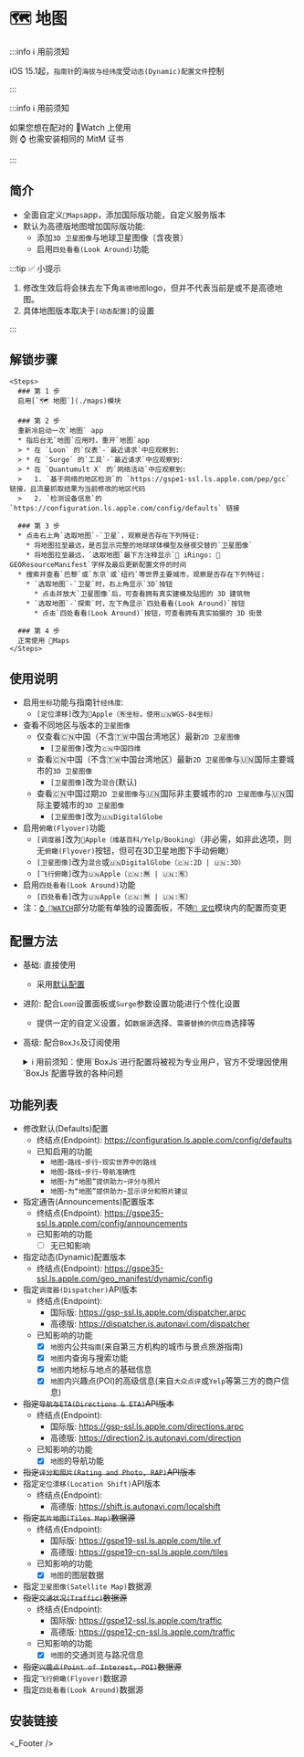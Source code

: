 
# 🗺 地图

:::info ℹ️ 用前须知

iOS 15.1起，`指南针`的`海拔与经纬度`受`动态(Dynamic)配置文件`控制

:::

:::info ℹ️ 用前须知

如果您想在配对的 Watch 上使用  
则 ⌚️ 也需安装相同的 MitM 证书

:::

## 简介
* 全面自定义`Maps`app，添加国际版功能，自定义服务版本
* 默认为高德版地图增加国际版功能:
  * 添加`3D 卫星图像`与地球卫星图像（含夜景）
  * 启用`四处看看(Look Around)`功能

:::tip ✅ 小提示

1. 修改生效后将会抹去左下角`高德地图`logo，但并不代表当前是或不是高德地图。  
2. 具体地图版本取决于`[动态配置]`的设置

:::

## 解锁步骤

    <Steps>
      ### 第 1 步
      启用[`🗺 地图`](./maps)模块

      ### 第 2 步
      重新冷启动一次`地图` app
      * 指后台无`地图`应用时，重开`地图`app
      > * 在 `Loon` 的`仪表`-`最近请求`中应观察到:  
      > * 在 `Surge` 的`工具`-`最近请求`中应观察到:  
      > * 在 `Quantumult X` 的`网络活动`中应观察到:  
      >   1. `基于网络的地区检测`的 `https://gspe1-ssl.ls.apple.com/pep/gcc` 链接，且流量抓取结果为当前修改的地区代码  
      >   2. `检测设备信息`的 `https://configuration.ls.apple.com/config/defaults` 链接  

      ### 第 3 步
      * 点击右上角`选取地图`-`卫星`，观察是否存在下列特征:
        * 将地图拉至最远，是否显示完整的地球球体模型及昼夜交替的`卫星图像`
        * 将地图拉至最远，`选取地图`最下方注释显示` iRingo: 📍 GEOResourceManifest`字样及最后更新配置文件的时间
      * 搜索并查看`巴黎`或`东京`或`纽约`等世界主要城市，观察是否存在下列特征:
        * `选取地图`-`卫星`时，右上角显示`3D`按钮
          * 点击并放大`卫星图像`后，可查看拥有真实建模及贴图的 3D 建筑物
        * `选取地图`-`探索`时，左下角显示`四处看看(Look Around)`按钮
          * 点击`四处看看(Look Around)`按钮，可查看拥有真实拍摄的 3D 街景

      ### 第 4 步
      正常使用 Maps
    </Steps>

## 使用说明
* 启用`坐标`功能与指南针`经纬度`: 
    * `[定位漂移]`改为`Apple（🈶️坐标，使用🇺🇳WGS-84坐标）`
* 查看不同地区与版本的`卫星图像`
  * 仅查看🇨🇳中国（不含🇹🇼中国台湾地区）最新`2D 卫星图像`
    * `[卫星图像]`改为`🇨🇳中国四维`
  * 查看🇨🇳中国（不含🇹🇼中国台湾地区）最新`2D 卫星图像`与🇺🇳国际主要城市的`3D 卫星图像`
    * `[卫星图像]`改为`混合`(默认)
  * 查看🇨🇳中国过期`2D 卫星图像`与🇺🇳国际非主要城市的`2D 卫星图像`与🇺🇳国际主要城市的`3D 卫星图像`
    * `[卫星图像]`改为`🇺🇳DigitalGlobe`
* 启用`俯瞰(Flyover)`功能
  * `[调度器]`改为`Apple（维基百科/Yelp/Booking）`（非必需，如非此选项，则无`俯瞰(Flyover)`按钮，但可在3D卫星地图下手动俯瞰）
  * `[卫星图像]`改为`混合`或`🇺🇳DigitalGlobe（🇨🇳:2D | 🇺🇳:3D）`
  * `[飞行俯瞰]`改为`🇺🇳Apple（🇨🇳:🈚️ | 🇺🇳:🈶️）`
* 启用`四处看看(Look Around)`功能
  * `[四处看看]`改为`🇺🇳Apple（🇨🇳:🈚️ | 🇺🇳:🈶️）`
* 注：[`⌚️ WATCH`](./apple-watch)部分功能有单独的设置面板，不随[`📍 定位`](./GeoServices/location)模块内的配置而变更

## 配置方法
* 基础: 直接使用
  * 采用[默认配置](#默认设置)
* 进阶: 配合`Loon`设置面板或`Surge`参数设置功能进行个性化设置
  * 提供一定的自定义设置，如`数据源`选择、`需要替换的供应商`选择等
* 高级: 配合`BoxJs`及订阅使用
  <details>
  <summary>ℹ️ 用前须知：使用`BoxJs`进行配置将被视为专业用户，官方不受理因使用`BoxJs`配置导致的各种问题</summary>

  1. 安装`BoxJs`插件并更新引用资源或脚本:
     * 安装方法及下载链接详见: [🧰 BoxJs](../box-js)
  2. 在`BoxJs`的配置面板中进行个性化设置:
     1. 浏览器访问[BoxJs.com](http://boxjs.com)
     2. 在[`应用`](http://boxjs.com/#/app)页面点开` iRingo`折叠
     3. 在[`🗺 地图`](http://boxjs.com/#/app/iRingo.Maps)根据需要填写您的设置信息
  </details>

## 功能列表
* 修改默认(Defaults)配置
  * 终结点(Endpoint): https://configuration.ls.apple.com/config/defaults
  * 已知启用的功能
      * `地图`-`路线`-`步行`-`现实世界中的路线`
      * `地图`-`路线`-`步行`-`导航准确性`
      * `地图`-`为“地图”提供助力`-`评分与照片`
      * `地图`-`为“地图”提供助力`-`显示评分和照片建议`
* 指定通告(Announcements)配置版本
  * 终结点(Endpoint): https://gspe35-ssl.ls.apple.com/config/announcements
  * 已知影响的功能
    - [ ] 无已知影响
* 指定动态(Dynamic)配置版本
  * 终结点(Endpoint): https://gspe35-ssl.ls.apple.com/geo_manifest/dynamic/config
* 指定`调度器(Dispatcher)`API版本
  * 终结点(Endpoint): 
    * 国际版: https://gsp-ssl.ls.apple.com/dispatcher.arpc
    * 高德版: https://dispatcher.is.autonavi.com/dispatcher
  * 已知影响的功能
    - [x] `地图`内公共`指南`(来自第三方机构的城市与景点旅游指南)
    - [x] `地图`内查询与搜索功能
    - [x] `地图`内地标与地点的基础信息
    - [x] `地图`内兴趣点(POI)的高级信息(来自`大众点评`或`Yelp`等第三方的商户信息)
* ~~指定`导航与ETA(Directions & ETA)`API版本~~
  * 终结点(Endpoint): 
    * 国际版: https://gsp-ssl.ls.apple.com/directions.arpc
    * 高德版: https://direction2.is.autonavi.com/direction
  * 已知影响的功能
    - [x] `地图`的导航功能
* ~~指定`评分和照片(Rating and Photo, RAP)`API版本~~
* 指定`定位漂移(Location Shift)`API版本
  * 终结点(Endpoint):
    * 高德版: https://shift.is.autonavi.com/localshift
* ~~指定`瓦片地图(Tiles Map)`数据源~~
  * 终结点(Endpoint):
    * 国际版: https://gspe19-ssl.ls.apple.com/tile.vf
    * 高德版: https://gspe19-cn-ssl.ls.apple.com/tiles
  * 已知影响的功能
    - [x] `地图`的图层数据
* 指定`卫星图像(Satellite Map)`数据源
* ~~指定`交通状况(Traffic)`数据源~~
  * 终结点(Endpoint):
    * 国际版: https://gspe12-ssl.ls.apple.com/traffic
    * 高德版: https://gspe12-cn-ssl.ls.apple.com/traffic
  * 已知影响的功能
    - [x] `地图`的交通浏览与路况信息
* ~~指定`兴趣点(Point of Interest, POI)`数据源~~
* 指定`飞行俯瞰(Flyover)`数据源
* 指定`四处看看(Look Around)`数据源

## 安装链接

<ModuleInstall urlPrefix="https://github.com/NSRingo/GeoServices/releases/latest/download/">
  <ModuleInstall.Tab type="loon">
    <ModuleInstall.Item
      url="Maps.plugin"
      badge={[
        {
          type: "tip",
          text: "MitM",
          outline: true,
        },
        {
          type: "info",
          text: "脚本",
          outline: true,
        },
        {
          type: "info",
          text: "需要 2.1.20(406) 及以上版本",
        },
      ]}
    />
  </ModuleInstall.Tab>
  <ModuleInstall.Tab type="surge">
    <ModuleInstall.Item 
      url="Maps.sgmodule"
      badge={[
        {
          type: "danger",
          text: "MitM",
          outline: true,
        },
        {
          type: "warning",
          text: "脚本",
          outline: true,
        },
      ]}
    />
  </ModuleInstall.Tab>
  <ModuleInstall.Tab type="stash">
    <ModuleInstall.Item
      url="Maps.stoverride"
      badge={[
        {
          type: "info",
          text: "覆写",
          outline: true,
        },
        {
          type: "info",
          text: "MitM",
          outline: true,
        },
        {
          type: "info",
          text: "脚本",
          outline: true,
        },
      ]}
    />
  </ModuleInstall.Tab>
  <ModuleInstall.Tab type="egern">
    <ModuleInstall.Item url="Maps.yaml" />
  </ModuleInstall.Tab>
  <ModuleInstall.Tab type="qx">
    <ModuleInstall.Item
      url="Maps.snippet"
      badge={[
        {
          type: "danger",
          text: "重写",
          outline: true,
        },
        {
          type: "tip",
          text: "MitM",
          outline: true,
        },
      ]}
    />
  </ModuleInstall.Tab>
</ModuleInstall>

<_Footer />

